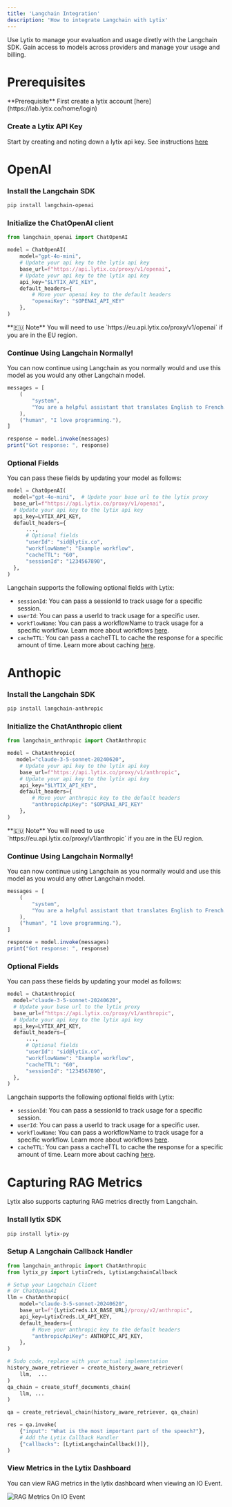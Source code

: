 ```yaml
---
title: 'Langchain Integration'
description: 'How to integrate Langchain with Lytix'
---
```



Use Lytix to manage your evaluation and usage diretly with the Langchain SDK. Gain access to models across providers and manage your usage and billing.

# Prerequisites

<Info>
  **Prerequisite** First create a lytix account [here](https://lab.lytix.co/home/login)
</Info>

### Create a Lytix API Key

Start by creating and noting down a lytix api key. See instructions [here](/api-key-setup)

# OpenAI

### Install the Langchain SDK

```sh Python
pip install langchain-openai
```

### Initialize the ChatOpenAI client

```py Python
from langchain_openai import ChatOpenAI

model = ChatOpenAI(
    model="gpt-4o-mini", 
    # Update your api key to the lytix api key
    base_url=f"https://api.lytix.co/proxy/v1/openai", 
    # Update your api key to the lytix api key
    api_key="$LYTIX_API_KEY",
    default_headers={
        # Move your openai key to the default headers
        "openaiKey": "$OPENAI_API_KEY"
    },
)
```

<Info>
  **🇪🇺 Note** You will need to use `https://eu.api.lytix.co/proxy/v1/openai` if you are in the EU region.
</Info>

### Continue Using Langchain Normally!

You can now continue using Langchain as you normally would and use this model as you would any other Langchain model.

```js Python
messages = [
    (
        "system",
        "You are a helpful assistant that translates English to French. Translate the user sentence.",
    ),
    ("human", "I love programming."),
]

response = model.invoke(messages)
print("Got response: ", response)
```



### Optional Fields 

You can pass these fields by updating your model as follows:

```py Python
model = ChatOpenAI(
  model="gpt-4o-mini",  # Update your base url to the lytix proxy
  base_url=f"https://api.lytix.co/proxy/v1/openai",
  # Update your api key to the lytix api key
  api_key=LYTIX_API_KEY,
  default_headers={
      ...,
      # Optional fields
      "userId": "sid@lytix.co",
      "workflowName": "Example workflow",
      "cacheTTL": "60",
      "sessionId": "1234567890",
  },
)
```

Langchain supports the following optional fields with Lytix:

- `sessionId`: You can pass a sessionId to track usage for a specific session.
- `userId`: You can pass a userId to track usage for a specific user.
- `workflowName`: You can pass a workflowName to track usage for a specific workflow. Learn more about workflows [here](/Workflows/workflows-setup).
- `cacheTTL`: You can pass a cacheTTL to cache the response for a specific amount of time. Learn more about caching [here](/Caching/caching-setup).


# Anthopic

### Install the Langchain SDK

```sh Python
pip install langchain-anthropic
```

### Initialize the ChatAnthropic client

```py Python
from langchain_anthropic import ChatAnthropic

model = ChatAnthropic(
   model="claude-3-5-sonnet-20240620",
    # Update your api key to the lytix api key
    base_url=f"https://api.lytix.co/proxy/v1/anthropic", 
    # Update your api key to the lytix api key
    api_key="$LYTIX_API_KEY",
    default_headers={
        # Move your anthropic key to the default headers
        "anthropicApiKey": "$OPENAI_API_KEY"
    },
)
```

<Info>
  **🇪🇺 Note** You will need to use `https://eu.api.lytix.co/proxy/v1/anthropic` if you are in the EU region.
</Info>

### Continue Using Langchain Normally!

You can now continue using Langchain as you normally would and use this model as you would any other Langchain model.

```js Python
messages = [
    (
        "system",
        "You are a helpful assistant that translates English to French. Translate the user sentence.",
    ),
    ("human", "I love programming."),
]

response = model.invoke(messages)
print("Got response: ", response)
```



### Optional Fields 

You can pass these fields by updating your model as follows:

```py Python
model = ChatAnthropic(
  model="claude-3-5-sonnet-20240620",  
  # Update your base url to the lytix proxy
  base_url=f"https://api.lytix.co/proxy/v1/anthropic",
  # Update your api key to the lytix api key
  api_key=LYTIX_API_KEY,
  default_headers={
      ...,
      # Optional fields
      "userId": "sid@lytix.co",
      "workflowName": "Example workflow",
      "cacheTTL": "60",
      "sessionId": "1234567890",
  },
)
```

Langchain supports the following optional fields with Lytix:

- `sessionId`: You can pass a sessionId to track usage for a specific session.
- `userId`: You can pass a userId to track usage for a specific user.
- `workflowName`: You can pass a workflowName to track usage for a specific workflow. Learn more about workflows [here](/Workflows/workflows-setup).
- `cacheTTL`: You can pass a cacheTTL to cache the response for a specific amount of time. Learn more about caching [here](/Caching/caching-setup).


# Capturing RAG Metrics

Lytix also supports capturing RAG metrics directly from Langchain. 

### Install lytix SDK

```sh Python
pip install lytix-py
```

### Setup A Langchain Callback Handler

```py Python
from langchain_anthropic import ChatAnthropic
from lytix_py import LytixCreds, LytixLangchainCallback

# Setup your Langchain Client
# Or ChatOpenaAI
llm = ChatAnthropic(
    model="claude-3-5-sonnet-20240620",
    base_url=f"{LytixCreds.LX_BASE_URL}/proxy/v2/anthropic",
    api_key=LytixCreds.LX_API_KEY,
    default_headers={
        # Move your anthropic key to the default headers
        "anthropicApiKey": ANTHOPIC_API_KEY,
    },
)

# Sudo code, replace with your actual implementation
history_aware_retriever = create_history_aware_retriever(
    llm,  ...
)
qa_chain = create_stuff_documents_chain(
    llm, ... 
)

qa = create_retrieval_chain(history_aware_retriever, qa_chain)

res = qa.invoke(
    {"input": "What is the most important part of the speech?"},
    # Add the Lytix Callback Handler
    {"callbacks": [LytixLangchainCallback()]},
)
```

### View Metrics in the Lytix Dashboard

You can view RAG metrics in the lytix dashboard when viewing an IO Event.

![RAG Metrics On IO Event](https://lytix-cdn.s3.amazonaws.com/documentationAssets/ragEval/rag-eval-example.gif)